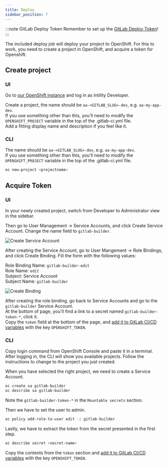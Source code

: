 ```yaml
---
title: Deploy
sidebar_position: 7
---
```


:::note GitLab Deploy Token
Remember to set up the [GitLab Deploy Token](/cra/configuration/gitlab#add-gitlab-deploy-token)!
:::

The included deploy job will deploy your project to OpenShift. For this to work, you need to create a project in OpenShift, and acquire a token for Openshift.

## Create project

### UI

Go to [our OpenShift instance](https://console.apps.openshift.intility.com/) and log in as Intility Developer.

Create a project, the name should be `aa-<GITLAB_SLUG>-dev`, e.g. `aa-my-app-dev`.  
If you use something other than this, you'll need to modify the `OPENSHIFT_PROJECT` variable in the top of the .gitlab-ci.yml file.  
Add a fitting display name and description if you feel like it.

### CLI

The name should be `aa-<GITLAB_SLUG>-dev`, e.g. `aa-my-app-dev`.  
If you use something other than this, you'll need to modify the `OPENSHIFT_PROJECT` variable in the top of the .gitlab-ci.yml file.

```bash
oc new-project <projectname>
```

## Acquire Token

### UI

In your newly created project, switch from Developer to Administrator view in the sidebar.

Then go to User Management -> Service Accounts, and click Create Service Account. Change the name field to `gitlab-builder`.

![Create Service Account](/img/openshift-sa-new.png)

After creating the Service Account, go to User Mangement -> Role Bindings, and click Create Binding. Fill the form with the following values:

Role Binding Name: `gitlab-builder-edit`  
Role Name: `edit`  
Subject: Service Account  
Subject Name: `gitlab-builder`  

![Create Binding](/img/openshift-rb-new.png)

After creating the role binding, go back to Service Accounts and go to the `gitlab-builder` Service Account.  
At the bottom of page, you'll find a link to a secret named `gitlab-builder-token-*`, click it.  
Copy the `token` field at the bottom of the page, and [add it to GitLab CI/CD variables](/cra/configuration/gitlab#adding-cicd-variables) with the key `OPENSHIFT_TOKEN`.

### CLI

Copy login command from OpenShift Console and paste it in a terminal.  
After logging in, the CLI will show you available projects. Follow the instructions to change to the project you just created.

When you have selected the right project, we need to create a Service Account.

```bash
oc create sa gitlab-builder
oc describe sa gitlab-builder
```

Note the `gitlab-builder-token-*` in the `Mountable secrets` section.

Then we have to set the user to admin.

```bash
oc policy add-role-to-user edit -z gitlab-builder
```

Lastly, we have to extract the token from the secret presented in the first step.

```bash
oc describe secret <secret-name>
```

Copy the contents from the `token` section and [add it to GitLab CI/CD variables](/cra/configuration/gitlab#adding-cicd-variables) with the key `OPENSHIFT_TOKEN`.
